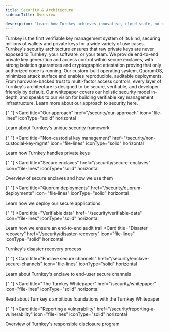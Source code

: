 ```yaml
---
title: Security & Architecture
sidebarTitle: Overview

description: "Learn how Turnkey achieves innovative, cloud scale, no single point of failure security."
---
```


Turnkey is the first verifiable key management system of its kind, securing millions of wallets and private keys for a wide variety of use cases.
Turnkey's security architecture ensures that raw private keys are never exposed to Turnkey, your software, or your team.
We provide end-to-end private key generation and access control within secure enclaves, with strong isolation guarantees and
cryptographic attestation proving that only authorized code is running. Our custom-built operating system, QuorumOS,
minimizes attack surface and enables reproducible, auditable deployments. From hardware-backed trust to multi-factor access controls,
every layer of Turnkey's architecture is designed to be secure, verifiable, and developer-friendly by default. Our whitepaper covers our
holistic security model in-depth, and speaks to our vision for building verifiable key management infrastructure. Learn more about our approach to security here.

<CardGroup>

{" "}
<Card
  title="Our approach"
  href="/security/our-approach"
  icon="file-lines"
  iconType="solid"
  horizontal
>
  Learn about Turnkey's unique security framework
</Card>

{" "}
<Card
  title="Non-custodial key management"
  href="/security/non-custodial-key-mgmt"
  icon="file-lines"
  iconType="solid"
  horizontal
>
  Learn how Turnkey handles private keys
</Card>

{" "}
<Card
  title="Secure enclaves"
  href="/security/secure-enclaves"
  icon="file-lines"
  iconType="solid"
  horizontal
>
  Overview of secure enclaves and how we use them
</Card>

{" "}
<Card
  title="Quorum deployments"
  href="/security/quorum-deployments"
  icon="file-lines"
  iconType="solid"
  horizontal
>
  Learn how we deploy our secure applications
</Card>

{" "}
<Card
  title="Verifiable data"
  href="/security/verifiable-data"
  icon="file-lines"
  iconType="solid"
  horizontal
>
  Learn how we ensure an end-to-end audit trail
</Card>
<Card
  title="Disaster recovery"
  href="/security/disaster-recovery"
  icon="file-lines"
  iconType="solid"
  horizontal
>
  Turnkey's disaster recovery process
</Card>

{" "}
<Card
  title="Enclave secure channels"
  href="/security/enclave-secure-channels"
  icon="file-lines"
  iconType="solid"
  horizontal
>
  Learn about Turnkey's enclave to end-user secure channels
</Card>

{" "}
<Card
  title="The Turnkey Whitepaper"
  href="/security/whitepaper"
  icon="file-lines"
  iconType="solid"
  horizontal
>
  Read about Turnkey's ambitious foundations with the Turnkey Whitepaper
</Card>

{" "}
<Card
  title="Reporting a vulnerability"
  href="/security/reporting-a-vulnerability"
  icon="file-lines"
  iconType="solid"
  horizontal
>
  Overview of Turnkey's responsible disclosure program
</Card>

</CardGroup>
